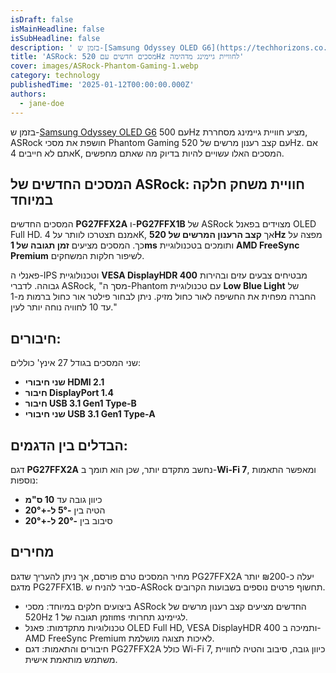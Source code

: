 ```yaml
---
isDraft: false
isMainHeadline: false
isSubHeadline: false
description: ' בזמן ש-[Samsung Odyssey OLED G6](https://techhorizons.co.il/samsung-odyssey-ces-2025-monitors/) עם 500Hz מציע חוויית גיימינג מסחררת, ASRock'
title: 'ASRock: מסכים חדשים עם 520Hz לחוויית גיימינג מדהימה'
cover: images/ASRock-Phantom-Gaming-1.webp
category: technology
publishedTime: '2025-01-12T00:00:00.000Z'
authors:
  - jane-doe
---
```


בזמן ש-[Samsung Odyssey OLED G6](https://techhorizons.co.il/samsung-odyssey-ces-2025-monitors/) עם 500Hz מציע חוויית גיימינג מסחררת, ASRock חושפת את מסכי Phantom Gaming עם קצב רענון מרשים של 520Hz. אם אתם לא חייבים 4K, המסכים האלו עשויים להיות בדיוק מה שאתם מחפשים.

## המסכים החדשים של ASRock: חוויית משחק חלקה במיוחד

המסכים החדשים **PG27FFX2A** ו-**PG27FFX1B** של ASRock מצוידים בפאנל OLED Full HD. אמנם תצטרכו לוותר על 4K, אך **קצב הרענון המרשים של 520Hz** מפצה על כך. המסכים מציעים **זמן תגובה של 1ms** ותומכים בטכנולוגיית **AMD FreeSync Premium** לשיפור חלקות המשחקים.

פאנלי ה-IPS וטכנולוגיית **VESA DisplayHDR 400** מבטיחים צבעים עזים ובהירות גבוהה. לדברי ASRock, "מסך ה-Phantom עם טכנולוגיית **Low Blue Light** של החברה מפחית את החשיפה לאור כחול מזיק. ניתן לבחור פילטר אור כחול ברמות מ-1 עד 10 לחוויה נוחה יותר לעין."

## חיבורים:

שני המסכים בגודל 27 אינץ' כוללים:

- **שני חיבורי HDMI 2.1**
- **חיבור DisplayPort 1.4**
- **חיבור USB 3.1 Gen1 Type-B**
- **שני חיבורי USB 3.1 Gen1 Type-A**

## הבדלים בין הדגמים:

דגם **PG27FFX2A** נחשב מתקדם יותר, שכן הוא תומך ב-**Wi-Fi 7**, ומאפשר התאמות נוספות:

- כיוון גובה עד **10 ס"מ**
- הטיה בין **\-5° ל-+20°**
- סיבוב בין **\-20° ל-+20°**

## מחירים

מחיר המסכים טרם פורסם, אך ניתן להעריך שדגם PG27FFX2A יעלה כ-₪200 יותר מדגם PG27FFX1B. סביר להניח ש-ASRock תחשוף פרטים נוספים בשבועות הקרובים.

- ביצועים חלקים במיוחד: מסכי ASRock החדשים מציעים קצב רענון מרשים של 520Hz וזמן תגובה של 1ms לגיימינג תחרותי.
- טכנולוגיות מתקדמות: פאנל OLED Full HD, VESA DisplayHDR 400 ותמיכה ב-AMD FreeSync Premium לאיכות תצוגה מושלמת.
- חיבורים והתאמות: דגם PG27FFX2A כולל Wi-Fi 7, כיוון גובה, סיבוב והטיה לחוויית משתמש מותאמת אישית.
